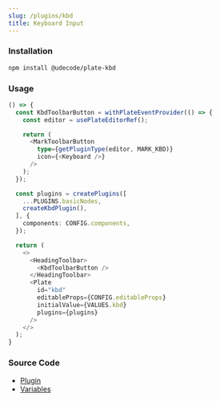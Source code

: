 ```yaml
---
slug: /plugins/kbd
title: Keyboard Input
---
```


### Installation

```bash npm2yarn
npm install @udecode/plate-kbd
```

### Usage

```ts live
() => {
  const KbdToolbarButton = withPlateEventProvider(() => {
    const editor = usePlateEditorRef();

    return (
      <MarkToolbarButton
        type={getPluginType(editor, MARK_KBD)}
        icon={<Keyboard />}
      />
    );
  });

  const plugins = createPlugins([
    ...PLUGINS.basicNodes,
    createKbdPlugin(),
  ], {
    components: CONFIG.components,
  });

  return (
    <>
      <HeadingToolbar>
        <KbdToolbarButton />
      </HeadingToolbar>
      <Plate
        id="kbd"
        editableProps={CONFIG.editableProps}
        initialValue={VALUES.kbd}
        plugins={plugins}
      />
    </>
  );
}
```

### Source Code

- [Plugin](https://github.com/udecode/plate/blob/main/packages/nodes/kbd/src/createKbdPlugin.ts)
- [Variables](https://github.com/udecode/plate/blob/main/examples/docusaurus/src/live/live.tsx)
